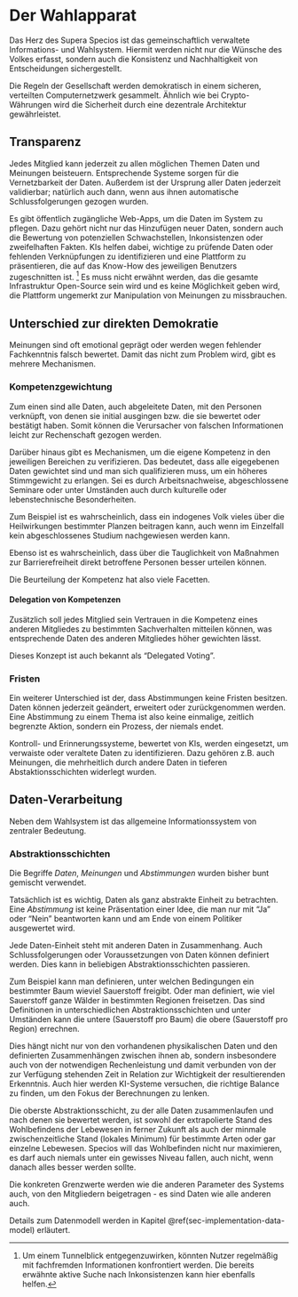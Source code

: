 # Der Wahlapparat {#sec-implementation-elections}

Das Herz des Supera Specios ist das gemeinschaftlich verwaltete Informations- und Wahlsystem.
Hiermit werden nicht nur die Wünsche des Volkes erfasst,
sondern auch die Konsistenz und Nachhaltigkeit von Entscheidungen sichergestellt.

Die Regeln der Gesellschaft werden demokratisch in einem sicheren, verteilten Computernetzwerk gesammelt.
Ähnlich wie bei Crypto-Währungen wird die Sicherheit durch eine dezentrale Architektur gewährleistet.

## Transparenz

Jedes Mitglied kann jederzeit zu allen möglichen Themen Daten und Meinungen beisteuern.
Entsprechende Systeme sorgen für die Vernetzbarkeit der Daten.
Außerdem ist der Ursprung aller Daten jederzeit validierbar;
natürlich auch dann, wenn aus ihnen automatische Schlussfolgerungen gezogen wurden.

Es gibt öffentlich zugängliche Web-Apps, um die Daten im System zu pflegen.
Dazu gehört nicht nur das Hinzufügen neuer Daten,
sondern auch die Bewertung von potenziellen Schwachstellen, Inkonsistenzen oder zweifelhaften Fakten.
KIs helfen dabei, wichtige zu prüfende Daten oder fehlenden Verknüpfungen zu identifizieren
und eine Plattform zu präsentieren, die auf das Know-How des jeweiligen Benutzers zugeschnitten ist.
^[Um einem Tunnelblick entgegenzuwirken, könnten Nutzer regelmäßig mit fachfremden Informationen konfrontiert werden.
Die bereits erwähnte aktive Suche nach Inkonsistenzen kann hier ebenfalls helfen.]
Es muss nicht erwähnt werden, das die gesamte Infrastruktur Open-Source sein wird
und es keine Möglichkeit geben wird, die Plattform ungemerkt zur Manipulation von Meinungen zu missbrauchen.

## Unterschied zur direkten Demokratie

Meinungen sind oft emotional geprägt oder werden wegen fehlender Fachkenntnis falsch bewertet.
Damit das nicht zum Problem wird, gibt es mehrere Mechanismen.

### Kompetenzgewichtung

Zum einen sind alle Daten, auch abgeleitete Daten, mit den Personen verknüpft,
von denen sie initial ausgingen bzw. die sie bewertet oder bestätigt haben.
Somit können die Verursacher von falschen Informationen leicht zur Rechenschaft gezogen werden.

Darüber hinaus gibt es Mechanismen, um die eigene Kompetenz in den jeweiligen Bereichen zu verifizieren.
Das bedeutet, dass alle eigegebenen Daten gewichtet sind
und man sich qualifizieren muss, um ein höheres Stimmgewicht zu erlangen.
Sei es durch Arbeitsnachweise, abgeschlossene Seminare
oder unter Umständen auch durch kulturelle oder lebenstechnische Besonderheiten.

Zum Beispiel ist es wahrscheinlich,
dass ein indogenes Volk vieles über die Heilwirkungen bestimmter Planzen beitragen kann,
auch wenn im Einzelfall kein abgeschlossenes Studium nachgewiesen werden kann.

Ebenso ist es wahrscheinlich, dass über die Tauglichkeit von Maßnahmen zur Barrierefreiheit
direkt betroffene Personen besser urteilen können.

Die Beurteilung der Kompetenz hat also viele Facetten.

#### Delegation von Kompetenzen

Zusätzlich soll jedes Mitglied sein Vertrauen
in die Kompetenz eines anderen Mitgliedes zu bestimmten Sachverhalten
mitteilen können, was entsprechende Daten des anderen Mitgliedes höher gewichten lässt.

Dieses Konzept ist auch bekannt als "Delegated Voting".

### Fristen

Ein weiterer Unterschied ist der, dass Abstimmungen keine Fristen besitzen.
Daten können jederzeit geändert, erweitert oder zurückgenommen werden.
Eine Abstimmung zu einem Thema ist also keine einmalige, zeitlich begrenzte Aktion,
sondern ein Prozess, der niemals endet.

Kontroll- und Erinnerungssysteme, bewertet von KIs, werden eingesetzt,
um verwaiste oder veraltete Daten zu identifizieren.
Dazu gehören z.B. auch Meinungen, die mehrheitlich 
durch andere Daten in tieferen Abstaktionsschichten widerlegt wurden.

## Daten-Verarbeitung

Neben dem Wahlsystem ist das allgemeine Informationssystem von zentraler Bedeutung.

### Abstraktionsschichten

Die Begriffe _Daten_, _Meinungen_ und _Abstimmungen_ wurden bisher bunt gemischt verwendet.

Tatsächlich ist es wichtig, Daten als ganz abstrakte Einheit zu betrachten.
Eine _Abstimmung_ ist keine Präsentation einer Idee, die man nur mit "Ja" oder "Nein" beantworten kann
und am Ende von einem Politiker ausgewertet wird.

Jede Daten-Einheit steht mit anderen Daten in Zusammenhang.
Auch Schlussfolgerungen oder Voraussetzungen von Daten können definiert werden.
Dies kann in beliebigen Abstraktionsschichten passieren.

Zum Beispiel kann man definieren, unter welchen Bedingungen ein bestimmter Baum wieviel Sauerstoff freigibt.
Oder man definiert, wie viel Sauerstoff ganze Wälder in bestimmten Regionen freisetzen.
Das sind Definitionen in unterschiedlichen Abstraktionsschichten 
und unter Umständen kann die untere (Sauerstoff pro Baum) die obere (Sauerstoff pro Region) errechnen.

Dies hängt nicht nur von den vorhandenen physikalischen Daten 
und den definierten Zusammenhängen zwischen ihnen ab,
sondern insbesondere auch von der notwendigen Rechenleistung und damit verbunden
von der zur Verfügung stehenden Zeit in Relation zur Wichtigkeit der resultierenden Erkenntnis.
Auch hier werden KI-Systeme versuchen, die richtige Balance zu finden,
um den Fokus der Berechnungen zu lenken.

Die oberste Abstraktionsschicht, zu der alle Daten zusammenlaufen und nach denen sie bewertet werden,
ist sowohl der extrapolierte Stand des Wohlbefindens der Lebewesen in ferner Zukunft
als auch der minmale zwischenzeitliche Stand (lokales Minimum) 
für bestimmte Arten oder gar einzelne Lebewesen.
Specios will das Wohlbefinden nicht nur maximieren, es darf auch niemals unter ein gewisses Niveau fallen,
auch nicht, wenn danach alles besser werden sollte.

Die konkreten Grenzwerte werden wie die anderen Parameter des Systems auch,
von den Mitgliedern beigetragen - es sind Daten wie alle anderen auch.

Details zum Datenmodell werden in Kapitel \@ref(sec-implementation-data-model) erläutert.
